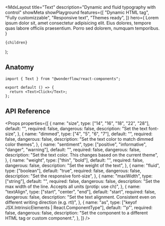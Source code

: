 
  <MdxLayout
    title="Text"
    description="Dynamic and fluid typography with control"
    showMeta
    showPlayground
    features={[
      "Dynamic HTML tag",
      "Fully customizzable",
      "Responsive text",
      "Themes ready",
    ]}
    hero={
      <LiveArea>
        <Text>
          Lorem ipsum dolor sit, amet consectetur adipisicing elit. Eius
          dolores, tempore quas labore officiis praesentium. Porro sed dolorem,
          numquam temporibus.
        </Text>
      </LiveArea>
    }
  >
    {children}
  </MdxLayout>
);

## Anatomy

```tsx highlight=1,4
import { Text } from "@wonderflow/react-components";

export default () => {
  return <Text>Click</Text>;
};
```

## API Reference

<Props
  properties={[
    {
      name: "size",
      type: ["14", "16", "18", "22", "28"],
      default: "",
      required: false,
      dangerous: false,
      description: "Set the text font-size",
    },
    {
      name: "dimmed",
      type: ["4", "5", "6", "7"],
      default: "",
      required: false,
      dangerous: false,
      description: "Set the text color to match dimmed color themes",
    },
    {
      name: "sentiment",
      type: ["positive", "informative", "danger", "warning"],
      default: "",
      required: false,
      dangerous: false,
      description:
        "Set the text color. This changes based on the current theme",
    },
    {
      name: "weight",
      type: ["thin", "bold"],
      default: "",
      required: false,
      dangerous: false,
      description: "Set the weight of the text",
    },
    {
      name: "fluid",
      type: ["boolean"],
      default: "true",
      required: false,
      dangerous: false,
      description: "Set the responsive font-size",
    },
    {
      name: "maxWidth",
      type: ["string"],
      default: "",
      required: false,
      dangerous: false,
      description:
        "Set the max width of the line. Accepts all units (protip: use ch)",
    },
    {
      name: "textAlign",
      type: ["start", "center", "end"],
      default: "start",
      required: false,
      dangerous: false,
      description:
        "Set the text alignment. Consistent even on different writing direction (e.g. rtl)",
    },
    {
      name: "as",
      type: ["keyof JSX.IntrinsicElements | React.ComponentType<any>"],
      default: '"p"',
      required: false,
      dangerous: false,
      description:
        "Set the component to a different HTML tag or custom component.",
    },
  ]}
/>
